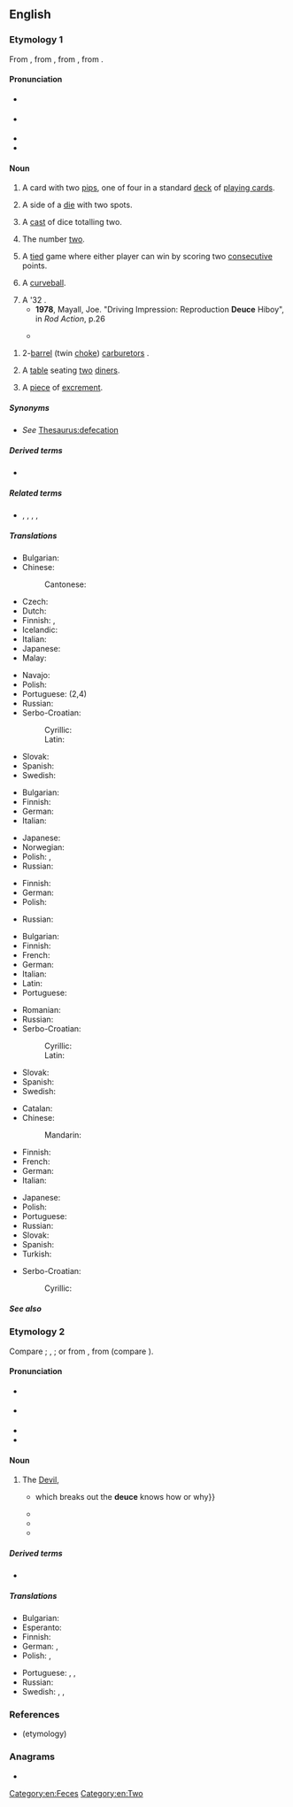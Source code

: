 ==English==
{{wikipedia}}

===Etymology 1===
From {{inh|en|enm|dewes||two}}, from {{der|en|xno|-}}, from {{der|en|fro|deus}}, from {{der|en|la|duo}}.

====Pronunciation====
* {{a|UK}} {{IPA|en|/djuːs/|/d͡ʒuːs/}}
* {{a|US}} {{IPA|en|/duːs/}}
* {{audio|en|en-us-deuce.ogg|Audio (US)}}
* {{rhymes|en|uːs}}

====Noun====
{{en-noun}}

# {{lb|en|cards}} A card with two [[pip#Etymology 3|pip]]s, one of four in a standard [[deck]] of [[playing card]]s.
# {{lb|en|dice}} A side of a [[die]] with two spots.
# {{lb|en|dice}} A [[cast]] of dice totalling two.
# The number [[two]].
# {{lb|en|tennis}} A [[tie]]d game where either player can win by scoring two [[consecutive]] points.
# {{lb|en|baseball}} A [[curveball]].
# A '32 {{w|Ford}}.
#* '''1978''', Mayall, Joe. "Driving Impression: Reproduction '''Deuce''' Hiboy", in ''Rod Action'', p.26
#* {{quote-book|1=en|year=2012|author=Pat Ganahl|title=Lost Hot Rods II: More Remarkable Stories of How They Were Found|page=62|passage=It belonged to “the 1932 guy,” who had four or five '''Deuces''' sitting in his yard.}}
#*: {{rfquote|en|Geisert}}
<!--- '''1999''', Geisert, Eric. "The California Spyder", in ''Street Rodder'', p.34 --->
# {{lb|en|in the plural}} 2-[[Venturi effect|barrel]] (twin [[choke]]) [[carburetor]]s {{qualifier|in the phrase ''3 deuces'': an arrangement on a common [[intake manifold]]}}.
# {{lb|en|restaurants|slang}} A [[table]] seating [[two]] [[diner]]s.
# {{lb|en|North America|slang}} A [[piece]] of [[excrement]].

=====Synonyms=====
* {{sense|piece of excrement}} ''See'' [[Thesaurus:defecation]]

=====Derived terms=====
* {{l|en|drop a deuce}}

=====Related terms=====
* {{q|dice}} {{l|en|ace}}, {{l|en|trey}}, {{l|en|cater}}, {{l|en|cinque}}, {{l|en|sice}}

=====Translations=====
{{trans-top|playing card}}
* Bulgarian: {{t+|bg|двойка|f}}
* Chinese:
*: Cantonese: {{t|yue|D|tr=di2|sc=Hani}}
* Czech: {{t+|cs|dvojka|f}}
* Dutch: {{t+|nl|twee|f}}
* Finnish: {{t+|fi|kakkonen}}, {{t+|fi|sorsa}}
* Icelandic: {{t|is|tvistur|m}}
* Italian: {{t+|it|due|m}}
* Japanese: {{t+|ja|デュース|tr=dyūsu|sc=Jpan}}
* Malay: {{t|ms|dius}}
{{trans-mid}}
* Navajo: {{t|nv|aldóós}}
* Polish: {{t+|pl|dwójka|f}}
* Portuguese: {{t+|pt|dois}} (2,4)
* Russian: {{t+|ru|дво́йка|f}}
* Serbo-Croatian:
*: Cyrillic: {{t|sh|двојка|f}}
*: Latin: {{t+|sh|dvojka|f}}
* Slovak: {{t+|sk|dvojka|f}}
* Spanish: {{t+|es|dos}}
* Swedish: {{t+|sv|tvåa|c}}
{{trans-bottom}}

{{trans-top|side of a dice with two spots}}
* Bulgarian: {{t+|bg|двойка|f}}
* Finnish: {{t+|fi|kakkonen}}
* German: {{t+|de|Zwei|f}}
* Italian: {{t+|it|due|m}}
{{trans-mid}}
* Japanese: {{t+|ja|デュース|tr=dyūsu|sc=Jpan}}
* Norwegian: {{t+|no|toer}}
* Polish: {{t+|pl|dwójka|f}}, {{t+|pl|tuz|m}}
* Russian: {{t+|ru|дво́йка|f}}
{{trans-bottom}}

{{trans-top|cast of dice totalling two}}
* Finnish: {{t+|fi|kakkonen}}
* German: {{t+|de|Zwei|f}}
* Polish: {{t+|pl|dwójka|f}}
{{trans-mid}}
* Russian: {{t+|ru|дво́йка|f}}
{{trans-bottom}}

{{trans-top|number two}}
* Bulgarian: {{t+|bg|двойка|f}}
* Finnish: {{t+|fi|kakkonen}}
* French: {{t+|fr|deux|m}}
* German: {{t+|de|Zwei|f}}
* Italian: {{t+|it|due|m}}
* Latin: {{t+|la|duo|f}}
* Portuguese: {{t+|pt|dois}}
{{trans-mid}}
* Romanian: {{t+|ro|doi|m}}
* Russian: {{t+|ru|дво́йка|f}}
* Serbo-Croatian:
*: Cyrillic: {{t|sh|двојка|f}}
*: Latin: {{t+|sh|dvojka|f}}
* Slovak: {{t+|sk|dvojka|f}}
* Spanish: {{t+|es|dos}}
* Swedish: {{t+|sv|tvåa|c}}
{{trans-bottom}}

{{trans-top|tennis: tie, both players able to win by scoring two additional points}}
* Catalan: {{t+|ca|iguals|m-p}}
* Chinese:
*: Mandarin: {{t+|cmn|平分|tr=píngfēn}}
* Finnish: {{t|fi|tasatilanne}}
* French: {{t+|fr|égalité|f}}
* German: {{t+|de|Einstand|m}}
* Italian: {{t+|it|parità|f}}
{{trans-mid}}
* Japanese: {{t+|ja|ジュース}}
* Polish: {{t+|pl|równowaga|f}}
* Portuguese: {{t+|pt|iguais}}
* Russian: {{t|ru|ра́вный счёт|m}}
* Slovak: {{t|sk|zhoda|f}}
* Spanish: {{t+|es|iguales}}
* Turkish: {{t+|tr|beraberlik}}
{{trans-bottom}}

{{trans-top|baseball: curveball}}
{{trans-mid}}
{{trans-bottom}}

{{checktrans-top}}
* Serbo-Croatian:
*: Cyrillic: {{t-check|sh|двојка|f|sc=Cyrl}}
{{trans-mid}}
{{trans-bottom}}

=====See also=====
{{table:playing cards/en}}

===Etymology 2===
Compare {{cog|LL.|dusius||phantom, specter}}; {{cog|gd|taibhs}}, {{m|gd|taibhse||apparition, ghost}}; or from {{der|en|fro|deus||God}}, from {{der|en|la|deus}} (compare {{m|en|deity}}).

====Pronunciation====
* {{a|UK}} {{IPA|en|/djuːs/}}
* {{a|US|Canada}} {{IPA|en|/duːs/}}
* {{audio|en|en-us-deuce.ogg|Audio (US)}}
* {{rhymes|en|uːs}}

====Noun====
{{en-noun}}
# {{lb|en|epithet}} The [[Devil]], {{n-g|used in exclamations of confusion or anger.}}
#* {{quote-book|en|author=William Makepeace Thackeray|title=Catherine|year=1840|passage=Love is a bodily infirmity {{...}} which breaks out the '''deuce''' knows how or why}}
#* {{quote-book|en|author=Charles Dickens|authorlink=|chapter=|editor=|editors=|title=A Christmas Carol|url=|archiveurl=|archivedate=|edition=|location=|publisher=|year=1843|isbn=|oclc=|volume=|section=|sectionurl=|page=|pages=|pageurl=|passage=To sit, staring at those fixed glazed eyes, in silence for a moment, would play, Scrooge felt, the very '''deuce''' with him.}}
#* {{quote-book|1=en|year=1887|author=H. Rider Haggard|authorlink=H. Rider Haggard|title=She: A History of Adventure|url=http://www.gutenberg.org/files/3155/3155-0.txt|passage="Why, Job, you old son of a gun, where the '''deuce''' have we got to now - eh?"}}
#* {{quote-book|1=en|year=1938|author=Norman Lindsay|authorlink=Norman Lindsay|title=Age of Consent|publisher=Ure Smith|location=Sydney|year_published=1962|page=65|passage=Still bemused by the inexplicable apparition of Podson on that spot, Bradly growled, "How the '''dooce''' did you get here?"}}

=====Derived terms=====
* {{l|en|what the deuce}}

=====Translations=====
{{trans-top|Devil, used in exclamations of confusion or anger}}
* Bulgarian: {{t+|bg|дявол|m}}
* Esperanto: {{t|eo|diablo}}
* Finnish: {{t+|fi|piru}}
* German: {{t|de|Deibel|m}}, {{t+|de|Teufel|m}}
* Polish: {{t+|pl|diabeł|m-an}}, {{t+|pl|licho|n}}
{{trans-mid}}
* Portuguese: {{t+|pt|diabos}}, {{t+|pt|inferno}}, {{t+|pt|demônio}}
* Russian: {{t+|ru|дья́вол|m}}
* Swedish: {{t+|sv|djävel}}, {{t+|sv|djävul|c}}, {{t+|sv|fan|c}}
{{trans-bottom}}

===References===
* (etymology) {{R:Webster 1913}}

===Anagrams===
* {{anagrams|en|a=cdeeu|educe}}

[[Category:en:Feces]]
[[Category:en:Two]]